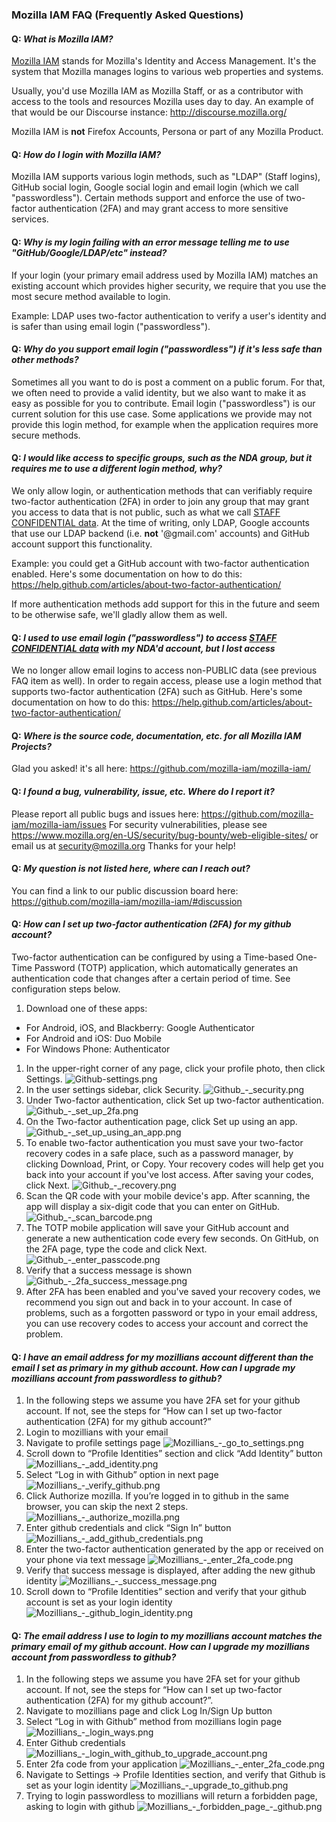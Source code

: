 === Mozilla IAM FAQ (Frequently Asked Questions) ===

==== '''Q''': ''What is Mozilla IAM?'' ====

[https://github.com/mozilla-iam/mozilla-iam Mozilla IAM] stands for Mozilla's Identity and Access Management. It's the
system that Mozilla manages logins to various web properties and systems.

Usually, you'd use Mozilla IAM as Mozilla Staff, or as a contributor with access to the tools and resources Mozilla uses day to day.
An example of that would be our Discourse instance: http://discourse.mozilla.org/

Mozilla IAM is '''not''' Firefox Accounts, Persona or part of any Mozilla Product.

==== '''Q''': ''How do I login with Mozilla IAM?'' ====

Mozilla IAM supports various login methods, such as "LDAP" (Staff logins), GitHub social login, Google social login and email login (which we call "passwordless").
Certain methods support and enforce the use of two-factor authentication (2FA) and may grant access to more sensitive services.

==== '''Q''': ''Why is my login failing with an error message telling me to use "GitHub/Google/LDAP/etc" instead?'' ====

If your login (your primary email address used by Mozilla IAM) matches an existing account which provides higher
security, we require that you use the most secure method available to login.

Example: LDAP uses two-factor authentication to verify a user's identity and is safer than using email login
("passwordless").

==== '''Q''': ''Why do you support email login ("passwordless") if it's less safe than other methods?'' ====

Sometimes all you want to do is post a comment on a public forum. For that, we often need to provide a valid identity, but we also want to make it as easy as possible for you to contribute.
Email login ("passwordless") is our current solution for this use case. Some applications we provide may not provide this login method, for example when the application requires more secure methods.

==== '''Q''': ''I would like access to specific groups, such as the NDA group, but it requires me to use a different login method, why?'' ====

We only allow login, or authentication methods that can verifiably require two-factor authentication (2FA) in order to join any group that may grant you access to data that is not public, such as what we call [https://wiki.mozilla.org/Security/Data_Classification STAFF CONFIDENTIAL data].
At the time of writing, only LDAP, Google accounts that use our LDAP backend (i.e. '''not''' '@gmail.com' accounts) and GitHub account support this functionality.

Example: you could get a GitHub account with two-factor authentication enabled. Here's some documentation on how to do this: https://help.github.com/articles/about-two-factor-authentication/

If more authentication methods add support for this in the future and seem to be otherwise safe, we'll gladly allow them as well.

==== '''Q''': ''I used to use email login ("passwordless") to access [https://wiki.mozilla.org/Security/Data_Classification STAFF CONFIDENTIAL data] with my NDA'd account, but I lost access'' ====

We no longer allow email logins to access non-PUBLIC data (see previous FAQ item as well).
In order to regain access, please use a login method that supports two-factor authentication (2FA) such as GitHub. Here's some documentation on how to do this: https://help.github.com/articles/about-two-factor-authentication/

==== '''Q''': ''Where is the source code, documentation, etc. for all Mozilla IAM Projects?'' ====

Glad you asked! it's all here: https://github.com/mozilla-iam/mozilla-iam/

==== '''Q''': ''I found a bug, vulnerability, issue, etc. Where do I report it?'' ====

Please report all public bugs and issues here: https://github.com/mozilla-iam/mozilla-iam/issues
For security vulnerabilities, please see https://www.mozilla.org/en-US/security/bug-bounty/web-eligible-sites/ or email us at [mailto:security@mozilla.org security@mozilla.org]
Thanks for your help!

==== '''Q''': ''My question is not listed here, where can I reach out?'' ====

You can find a link to our public discussion board here: https://github.com/mozilla-iam/mozilla-iam/#discussion

==== '''Q''': ''How can I set up two-factor authentication (2FA) for my github account?'' ====

Two-factor authentication can be configured by using a Time-based One-Time Password (TOTP) application, which automatically generates an authentication code that changes after a certain period of time. See configuration steps below.
#Download one of these apps:
*For Android, iOS, and Blackberry: Google Authenticator
*For Android and iOS: Duo Mobile
*For Windows Phone: Authenticator
#In the upper-right corner of any page, click your profile photo, then click Settings. [[File:Github-settings.png]]
#In the user settings sidebar, click Security. [[File:Github_-_security.png]]
#Under Two-factor authentication, click Set up two-factor authentication. [[File:Github_-_set_up_2fa.png]]
#On the Two-factor authentication page, click Set up using an app. [[File:Github_-_set_up_using_an_app.png]]
#To enable two-factor authentication you must save your two-factor recovery codes in a safe place, such as a password manager, by clicking Download, Print, or Copy. Your recovery codes will help get you back into your account if you've lost access. After saving your codes, click Next. [[File:Github_-_recovery.png]]
#Scan the QR code with your mobile device's app. After scanning, the app will display a six-digit code that you can enter on GitHub. [[File:Github_-_scan_barcode.png]]
#The TOTP mobile application will save your GitHub account and generate a new authentication code every few seconds. On GitHub, on the 2FA page, type the code and click Next. [[File:Github_-_enter_passcode.png]]
#Verify that a success message is shown [[File:Github_-_2fa_success_message.png]]
#After 2FA has been enabled and you've saved your recovery codes, we recommend you sign out and back in to your account. In case of problems, such as a forgotten password or typo in your email address, you can use recovery codes to access your account and correct the problem.

==== '''Q''': ''I have an email address for my mozillians account different than the email I set as primary in my github account. How can I upgrade my mozillians account from passwordless to github?'' ====

#In the following steps we assume you have 2FA set for your github account. If not, see the steps for “How can I set up two-factor authentication (2FA) for my github account?”
#Login to mozillians with your email
#Navigate to profile settings page [[File:Mozillians_-_go_to_settings.png]]
#Scroll down to “Profile Identities” section and click “Add Identity” button [[File:Mozillians_-_add_identity.png]]
#Select “Log in with Github” option in next page [[File:Mozillians_-_verify_github.png]]
#Click Authorize mozilla. If you’re logged in to github in the same browser, you can skip the next 2 steps.[[File:Mozillians_-_authorize_mozilla.png]]
#Enter github credentials and click “Sign In” button [[File:Mozillians_-_add_github_credentials.png]]
#Enter the two-factor authentication generated by the app or received on your phone via text message [[File:Mozillians_-_enter_2fa_code.png]]
#Verify that success message is displayed, after adding the new github identity [[File:Mozillians_-_success_message.png]]
#Scroll down to “Profile Identities” section and verify that your github account is set as your login identity [[File:Mozillians_-_github_login_identity.png]]

==== '''Q''': ''The email address I use to login to my mozillians account matches the primary email of my github account. How can I upgrade my mozillians account from passwordless to github?'' ====

#In the following steps we assume you have 2FA set for your github account. If not, see the steps for “How can I set up two-factor authentication (2FA) for my github account?”.
#Navigate to mozillians page and click Log In/Sign Up button
#Select “Log in with Github” method from mozillians login page [[File:Mozillians_-_login_ways.png]]
#Enter Github credentials [[File:Mozillians_-_login_with_github_to_upgrade_account.png]]
#Enter 2fa code from your application [[File:Mozillians_-_enter_2fa_code.png]]
#Navigate to Settings -> Profile Identities section, and verify that Github is set as your login identity [[File:Mozillians_-_upgrade_to_github.png]]
#Trying to login passwordless to mozillians will return a forbidden page, asking to login with github [[File:Mozillians_-_forbidden_page_-_github.png]]

